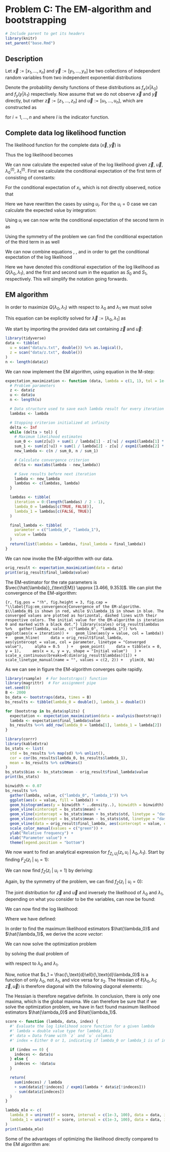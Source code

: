 # Problem C: The EM-algorithm and bootstrapping

```r
# Include parent to get its headers
library(knitr)
set_parent("base.Rmd")
```

## Description

Let $\vec{x} := [x_1, ..., x_n]$ and $\vec{y} := [y_1, ..., y_n]$ be two collections of independent random variables from two independent exponential distributions

\begin{align*}
  x_1, ..., x_n &\sim \text{exp}(\lambda_0) \\
  y_1, ..., y_n &\sim \text{exp}(\lambda_1).
\end{align*}

Denote the probability density functions of these distributions as $f_x(x | \lambda_0)$ and $f_y(y | \lambda_1)$ respectively.
Now assume that we do not observe $\vec{x}$ and $\vec{y}$ directly, but rather $\vec{z} := [z_1, ..., z_n]$ and $\vec{u} := [u_1, ..., u_n]$, which are constructed as

\begin{align*}
  z_i &= \text{max}(x_i, y_i) \\
  u_i &= I(x_i \leq y_i) \\
\end{align*}

for $i = 1, ..., n$ and where $I$ is the indicator function.

## Complete data log likelihood function

The likelihood function for the complete data $(\vec{x}, \vec{y})$ is

\begin{gather*}
  L(\lambda_0, \lambda_0; \vec{x}, \vec{y}) \\
  =
    \prod_{i = 1}^n f_x(x_i | \lambda_0)
    \cdot
    \prod_{j = 1}^n f_y(y_j | \lambda_1) \\
  =
    \prod_{i = 1}^n \lambda_0 e^{-\lambda_0 x_i}
    \cdot
    \prod_{j = 1}^n \lambda_1 e^{-\lambda_1 y_i} \\
  =
    (\lambda_0 \lambda_1)^n
    \cdot
    \text{exp}
      \left\{
      -\lambda_0 \sum_{i = 1}^n x_i
      \right\}
    \cdot
    \text{exp}
      \left\{
      -\lambda_1 \sum_{j = 1}^n y_j
      \right\}
\end{gather*}

Thus the log likelihood becomes

\begin{gather}
  l(\lambda_0, \lambda_1; \vec{x}, \vec{y})
  :=
  \ln{L(\lambda_0, \lambda_1; \vec{x}, \vec{y})} \nonumber \\
  =
  n (\ln{\lambda_0} + \ln{\lambda_1})
  - \lambda_0 \sum_{i = 1}^n x_i
  - \lambda_1 \sum_{j = 1}^n y_j.
  \label{eq:loglik}
\end{gather}

We can now calculate the expected value of the log likelihood given $\vec{z}$, $\vec{u}$, $\lambda_0^{(t)}$, $\lambda_1^{(t)}$.
First we calculate the conditional expectation of the first term of \eqref{eq:loglik} consisting of constants:

\begin{equation}
  \label{eq:first}
  \text{E} \left[
    n (\ln{\lambda_0} + \ln{\lambda_1})
    ~|~
    \vec{z}, \vec{u}, \lambda_0^{(t)}, \lambda_1^{(t)}
  \right]
  =
  n (\ln{\lambda_0} + \ln{\lambda_1}).
\end{equation}

For the conditional expectation of $x_i$, which is not directly observed, notice that

\begin{align*}
  \text{E} \left[
    x_i
    ~|~
    \vec{z}, \vec{u}, \lambda_0^{(t)}, \lambda_1^{(t)}
  \right]
  =
  \begin{cases}
    z_i &\text{if } u_i = 1 \\
    %
    \text{E}\left[
      x_i ~|~ x_i < z_i, \vec{z}, \vec{u}, \lambda_0^{(t)}, \lambda_1^{(t)}
    \right]
    &\text{otherwise.}
  \end{cases} \\
  %
  =
    u_i z_i
    +
    (1 - u_i)
    \text{E}\left[
      x_i ~|~ x_i < z_i, \vec{z}, \vec{u}, \lambda_0^{(t)}, \lambda_1^{(t)}
    \right]
\end{align*}

Here we have rewritten the cases by using $u_i$.
For the $u_i = 0$ case we can calculate the expected value by integration:

\begin{gather*}
  \text{E}\left[
    x_i
    ~\middle|~
    x_i < z_i, \vec{z}, \vec{u}, \lambda_0^{(t)}, \lambda_1^{(t)}
  \right] \\
  =
    \frac{
      \int_{x = 0}^{x = z_i} x f_x(x ~|~ \lambda_0^{(t)})\text{d}x
    }{
      \int_{x = 0}^{x = z_i} f_x(x ~|~ \lambda_0^{(t)})\text{d}x
    } \\
  %
  =
    \frac{
      \int_{x = 0}^{x = z_i} \lambda_0 x e^{-\lambda_0 x} \text{d}x
    }{
      \int_{x = 0}^{x = z_i} \lambda_0 e^{-\lambda_0 x} \text{d}x
    } \\
  %
  =
    \frac{
      1 - (\lambda_0^{(t)} z_i + 1) e^{-\lambda_0^{(t)} z_i}
    }{
      \lambda_0^{(t)}
    }
    \cdot
    \frac{1}{1 - e^{-\lambda_0^{(t)} z_i}} \\
  =
    \frac{1}{\lambda_0^{(t)}}
    -
    \frac{z_i}{e^{\lambda_0^{(t)} z_i} - 1}
\end{gather*}

Using $u_i$ we can now write the conditional expectation of the second term in \eqref{eq:loglik} as

\begin{equation}
  \label{eq:second}
  E\left[
    \lambda_0 \sum_{i = 1}^n x_i
    ~\middle|~
    \vec{z}, \vec{u}, \lambda_0^{(t)}, \lambda_1^{(t)}
  \right]
  =
    \lambda_0 \sum_{i = 1}^n \left[
      u_i z_i
      +
      (1 - u_i)
      \left(
        \frac{1}{\lambda_0^{(t)}}
        -
        \frac{z_i}{e^{\lambda_0^{(t)} z_i} - 1}
      \right)
    \right]
\end{equation}

Using the symmetry of the problem we can find the conditional expectation of the third term in \eqref{eq:loglik} as well

\begin{equation}
  \label{eq:third}
  E\left[
    \lambda_1 \sum_{j = 1}^n y_j
    ~\middle|~
    \vec{z}, \vec{u}, \lambda_0^{(t)}, \lambda_1^{(t)}
  \right]
  =
    \lambda_1 \sum_{j = 1}^n \left[
      (1 - u_i) z_i
      +
      u_i
      \left(
        \frac{1}{\lambda_1^{(t)}}
        -
        \frac{z_i}{e^{\lambda_1^{(t)} z_i} - 1}
      \right)
    \right]
\end{equation}

We can now combine equations \eqref{eq:first}, \eqref{eq:second}, and \eqref{eq:third} in order to get the conditional expectation of the log likelihood

\begin{align*}
  Q(\lambda_0, \lambda_1)
  :=
  E\left[
    l(\lambda_0, \lambda_1; \vec{x}, \vec{y})
    ~\middle|~
    \vec{z}, \vec{u}, \lambda_0^{(t)}, \lambda_1^{(t)}
  \right]
  &=
    n (\ln{\lambda_0} + \ln{\lambda_1}) \\
  &-
    \lambda_0 \sum_{i = 1}^n \left[
      u_i z_i
      +
      (1 - u_i)
      \left(
        \frac{1}{\lambda_0^{(t)}}
        -
        \frac{z_i}{e^{\lambda_0^{(t)} z_i} - 1}
      \right)
    \right] \\
  &-
    \lambda_1 \sum_{j = 1}^n \left[
      (1 - u_i) z_i
      +
      u_i
      \left(
        \frac{1}{\lambda_1^{(t)}}
        -
        \frac{z_i}{e^{\lambda_1^{(t)} z_i} - 1}
      \right)
    \right] \\
  :&=
    n (\ln{\lambda_0} + \ln{\lambda_1}) - \lambda_0 S_0 - \lambda_1 S_1
\end{align*}

\newcommand{\Q}[0]{\ensuremath{Q(\lambda_0, \lambda_1)}}

Here we have denoted this conditional expectation of the log likelihood as $\Q$, and the first and second sum in the equation as $S_0$ and $S_1$, respectively.
This will simplify the notation going forwards.


## EM algorithm

In order to maximize $\Q$ with respect to $\lambda_0$ and $\lambda_1$ we must solve

\newcommand{\uvec}[1]{\boldsymbol{\hat{\textbf{#1}}}}

\begin{gather*}
  \nabla \cdot \Q = \vec{0}, \\
  %
  \nabla := \left[
    \uvec{i} \frac{\partial}{\partial \lambda_0},~
    \uvec{j} \frac{\partial}{\partial \lambda_1}
  \right].
\end{gather*}

This equation can be explicitly solved for $\vec{\lambda} := [\lambda_0, \lambda_1]$ as

\begin{align}
  \label{eq:em_lambda}
  \frac{n}{\lambda_0} = S_0 \implies \lambda_0 &= \frac{n}{S_0}, \nonumber \\
  \frac{n}{\lambda_1} = S_1 \implies \lambda_1 &= \frac{n}{S_1}.
\end{align}

We start by importing the provided data set containing $\vec{z}$ and $\vec{u}$:

```r
library(tidyverse)
data <- tibble(
  u = scan("data/u.txt", double()) %>% as.logical(),
  z = scan("data/z.txt", double())
)
n <- length(data$z) 
```

We can now implement the EM algorithm, using equation \eqref{eq:em_lambda} in the M-step:

```r
expectation_maximization <- function (data, lambda = c(1, 1), tol = 1e-4) {
  # Problem parameters
  z <- data$z
  u <- data$u
  n <- length(u)

  # Data structure used to save each lambda result for every iteration
  lambdas <- lambda

  # Stopping criterion initialized at infinity
  delta <- Inf
  while (delta > tol) {
    # Maximum likelihood estimates
    sum_0 <- sum(z[u]) + sum(1 / lambda[1] - z[!u] / expm1(lambda[1] * z[!u]))
    sum_1 <- sum(z[!u]) + sum(1 / lambda[2] - z[u] / expm1(lambda[2] * z[u]))
    new_lambda <- c(n / sum_0, n / sum_1)

    # Calculate convergence criterion
    delta <- max(abs(lambda - new_lambda))

    # Save results before next iteration
    lambda <- new_lambda
    lambdas <- c(lambdas, lambda)
  }

  lambdas <- tibble(
    iteration = 0:(length(lambdas) / 2 - 1),
    lambda_0 = lambdas[c(TRUE, FALSE)],
    lambda_1 = lambdas[c(FALSE, TRUE)]
  )

  final_lambda <- tibble(
    parameter = c("lambda_0", "lambda_1"),
    value = lambda
  )
  return(list(lambdas = lambdas, final_lambda = final_lambda))
}
```

We can now invoke the EM-algorithm with our data.

```r
orig_result <- expectation_maximization(data = data)
print(orig_result$final_lambda$value)
```

The EM-estimator for the rate parameters is $\vec{\hat{\lambda}}_{\text{EM}} \approx [3.466, 9.353]$.
We can plot the convergence of the EM-algorithm:

```{r, fig.pos = "!h", fig.height = 3, fig.cap = "\\label{fig:em_convergence}Convergence of the EM-algorithm. $\\lambda_0$ is shown in red, while $\\lambda_1$ in shown in blue. The converged values are plotted as horizontal, dashed lines with their respective colors. The initial value for the EM-algorithm is iteration 0 and marked with a black dot."}
library(scales)
orig_result$lambdas %>%
  gather(lambda, value, c("lambda_0", "lambda_1")) %>%
  ggplot(aes(x = iteration)) +
  geom_line(aes(y = value, col = lambda)) +
  geom_hline(
    data = orig_result$final_lambda,
    aes(yintercept = value, col = parameter, linetype = "Converged value"),
    alpha = 0.5
  ) +
  geom_point(
    data = tibble(x = 0, y = 1),
    aes(x = x, y = y, shape = "Initial value")
  ) +
  scale_x_continuous(breaks=0:dim(orig_result$lambdas)[1]) +
  scale_linetype_manual(name = "", values = c(2, 2)) +
  ylim(0, NA)
```

\newpage

As we can see in figure \ref{fig:em_convergence} the EM-algorithm converges quite rapidly.



```r
library(rsample)  # For bootstraps() function
library(magrittr)  # For assignment pipe
set.seed(0)
B <- 2000
bs_data <- bootstraps(data, times = B)
bs_results <- tibble(lambda_0 = double(), lambda_1 = double())

for (bootstrap in bs_data$splits) {
  expectation <- expectation_maximization(data = analysis(bootstrap))
  lambda <- expectation$final_lambda$value
  bs_results %<>% add_row(lambda_0 = lambda[1], lambda_1 = lambda[2])
}
```

```r
library(corrr)
library(kableExtra)
bs_stats <- list(
  std = bs_results %>% map(sd) %>% unlist(),
  cor = cor(bs_results$lambda_0, bs_results$lambda_1),
  mean = bs_results %>% colMeans()
)
bs_stats$bias <- bs_stats$mean - orig_result$final_lambda$value
print(bs_stats)
```


```r
binwidth <- 0.07
bs_results %>%
  gather(lambda, value, c("lambda_0", "lambda_1")) %>%
  ggplot(aes(x = value, fill = lambda)) +
  geom_histogram(aes(y = binwidth * ..density..), binwidth = binwidth) +
  geom_vline(xintercept = bs_stats$mean) +
  geom_vline(xintercept = bs_stats$mean + bs_stats$std, linetype = "dashed") +
  geom_vline(xintercept = bs_stats$mean - bs_stats$std, linetype = "dashed") +
  geom_vline(data = orig_result$final_lambda, aes(xintercept = value, color = "Original estimates")) +
  scale_color_manual(values = c("green")) +
  ylab("Relative frequency") +
  xlab("Parameter value") +
  theme(legend.position = "bottom")
```

\newcommand{\od}[1]{\,\text{d}#1}

We now want to find an analytical expression for $f_{Z_i, U_i}(z_i, u_i ~|~ \lambda_0, \lambda_1)$.
Start by finding $F_{Z}(z_i ~|~ u_i = 1)$:
\begin{gather*}
  F_Z(z_i ~|~ u_i = 1)
  =
  P(Z_i \leq z_i ~|~ Y_i \leq X_i)
  =
  P(X_i \leq z_i, Y_i \leq z_i, Y_i \leq X_i)
  =
  P(X_i \leq z_i, Y_i \leq X_i) \\
  =
  \int \limits_{0}^{z_i} \int \limits_{0}^{x} f_{X}(x ~|~ \lambda_0) f_{Y}(y ~|~ \lambda_1) \od{y} \od{x} \\
  =
  \int \limits_{0}^{z_i} \lambda_0 e^{-\lambda_0 x} \int \limits_{0}^{x} \lambda_1 e^{-\lambda_1 y} \od{y} \od{x} \\
  =
  \int \limits_{0}^{z_i} \lambda_0 e^{-\lambda_0 x} \left( 1 - e^{-\lambda_1 x} \right) \od{x} \\
  =
  \frac{\lambda_0}{\lambda_0 + \lambda_1} \left( e^{-(\lambda_0 + \lambda_1) z_i} - 1 \right) - e^{-\lambda_0 z_i} + 1
\end{gather*}

We can now find $f_{Z}(z_i ~|~ u_i = 1)$ by deriving:
\begin{gather*}
  f_{Z}(z_i ~|~ u_i = 1) \\
  =
  \frac{\od{F_Z}(z_i ~|~ u_i = 1)}{\od{z_i}} \\
  =
  -\lambda_0 e^{-(\lambda_0 + \lambda_1) z_i} + \lambda_0 e^{-\lambda_0 z_i} \\
  =
  \lambda_0 e^{-\lambda_0 z_i} \left( 1 - e^{-\lambda_1 z_i} \right)
\end{gather*}

Again, by the symmetry of the problem, we can find $f_{Z}(z_i ~|~ u_i = 0)$:
\begin{equation*}
  f_{Z}(z_i ~|~ u_i = 1)
  =
  \lambda_1 e^{-\lambda_1 z_i} \left( 1 - e^{-\lambda_0 z_i} \right)
\end{equation*}

The joint distribution for $\vec{z}$ and $\vec{u}$ and inversely the likelihood of $\lambda_0$ and $\lambda_1$, depending on what you consider to be the variables, can now be found:

\begin{align*}
  f_{Z, U}(\vec{z}, \vec{u} ~|~ \lambda_0, \lambda_1)
  &=
  \prod \limits_{i:u_i = 0} f_{Z}(z_i ~|~ u_i = 0)
  \prod \limits_{i:u_i = 1} f_{Z}(z_i ~|~ u_i = 1) \\
  &=
  \prod \limits_{i = 1}^{n} \left(
    u_i \lambda_0 e^{-\lambda_0 z_i} \left( 1 - e^{-\lambda_1 z_i} \right)
    +
    (u_i - 1) \lambda_1 e^{-\lambda_1 z_i} \left( 1 - e^{-\lambda_0 z_i} \right)
  \right) \\
  &=
  \mathcal{L}(\lambda_0, \lambda_1; \vec{z}, \vec{u})
\end{align*}

We can now find the log likelihood:
\begin{align*}
  \ell(\lambda_0, \lambda_1; \vec{z}, \vec{u})
  &:=
  \ln{\mathcal{L}(\lambda_0, \lambda_1; \vec{z}, \vec{u})} \\
  &=
    \sum \limits_{i: u_i = 0} \left(
      \ln{(\lambda_1)} - \lambda_1 z_i + \ln{(1 - e^{- \lambda_0 z_i})}
    \right)
  +
    \sum \limits_{i: u_i = 1} \left(
      \ln{(\lambda_0)} - \lambda_0 z_i + \ln{(1 - e^{- \lambda_1 z_i})}
    \right) \\
  &=
    n_1 \ln{(\lambda_0)}
    +
    n_0 \ln{(\lambda_1)}
    +
    \sum \limits_{i: u_i = 0} \left(\ln{(1 - e^{-\lambda_0 z_i})} - \lambda_1 z_i \right)
    +
    \sum \limits_{i: u_i = 1} \left(\ln{(1 - e^{-\lambda_1 z_i})} - \lambda_0 z_i \right)
\end{align*}

Where we have defined:
\begin{align*}
  n_0 := \sum \limits_{i = 1}^{n} (1 - u_i), 
  ~~~~~~
  n_1 := \sum \limits_{i = 1}^{n} u_i
\end{align*}

In order to find the maximum likelihood estimators $\hat{\lambda_0}$ and $\hat{\lambda_1}$, we derive the *score vector*:

\begin{align*}
  \vec{s}(\lambda_0, \lambda_1; \vec{z}, \vec{u})
  :&=
  \begin{bmatrix}
    \frac{\partial \ell(\lambda_0, \lambda_1; \vec{z}, \vec{u})}{\partial \lambda_0} \\
    \frac{\partial \ell(\lambda_0, \lambda_1; \vec{z}, \vec{u})}{\partial \lambda_1}
  \end{bmatrix} \\
  &=
  \begin{bmatrix}
    \frac{n_1}{\lambda_0} + \sum \limits_{i: u_i = 0} \frac{z_i}{e^{\lambda_0 z_i} - 1} - \sum \limits_{i: u_i = 1} z_i\\
    \frac{n_0}{\lambda_1} + \sum \limits_{i: u_i = 1} \frac{z_i}{e^{\lambda_1 z_i} - 1} - \sum \limits_{i: u_i = 0} z_i
  \end{bmatrix}
\end{align*}

We can now solve the optimization problem

\begin{equation*}
  \hat{\lambda_0}, \hat{\lambda_1}
  =
  \underset{\lambda_0, \lambda_1}{\text{argmax}}~\mathcal{L}(\lambda_0, \lambda_1; \vec{z}, \vec{u}),
\end{equation*}

by solving the dual problem of

\begin{equation*}
  \vec{s}(\lambda_0, \lambda_1; \vec{z}, \vec{u}) = \vec{0},
\end{equation*}

with respect to $\lambda_0$ and $\lambda_1$.

Now, notice that $s_1 = \frac{\od{\ell}}{\od{\lambda_0}}$ is a function of only $\lambda_0$, not $\lambda_1$, and vice versa for $s_2$.
The Hessian of $\ell(\lambda_0, \lambda_1; \vec{z}, \vec{u})$ is therefore diagonal with the following diagonal elements:

\begin{align*}
  \frac{\partial^2 \ell}{{\partial \lambda_0}^2}
  =
    - \frac{n_1}{{\lambda_0}^2}
    - \sum \limits_{i: u_i = 0} \frac{{z_i}^2 e^{\lambda_0 z_i}}{(e^{\lambda_0 z_i} - 1)^2} 
  < 0
  \\
  \frac{\partial^2 \ell}{{\partial \lambda_1}^2}
  =
    - \frac{n_0}{{\lambda_1}^2}
    - \sum \limits_{i: u_i = 1} \frac{{z_i}^2 e^{\lambda_1 z_i}}{(e^{\lambda_1 z_i} - 1)^2} 
  < 0
\end{align*}

The Hessian is therefore negative definite.
In conclusion, there is only one maxima, which is the global maxima.
We can therefore be sure that if we solve the optimization problem, we have in fact found maximum likelihood estimators $\hat{\lambda_0}$ and $\hat{\lambda_1}$.

```r
score <- function (lambda, data, index) {
  #' Evaluate the log likelihood score function for a given lambda
  #' lambda = double value type for lambda_{0,1}
  #' data = Data frame with `z` and `u` columns
  #' index = Either 0 or 1, indicating if lambda_0 or lambda_1 is of interest

  if (index == 0) {
    indeces <- data$u
  } else {
    indeces <- !data$u
  }

  return(
    sum(indeces) / lambda
    + sum(data$z[!indeces] / expm1(lambda * data$z[!indeces]))
    - sum(data$z[indeces])
  )
}
```

```r
lambda_mle <- c(
  lambda_0 = uniroot(f = score, interval = c(1e-3, 100), data = data, index = 0)$root,
  lambda_1 = uniroot(f = score, interval = c(1e-3, 100), data = data, index = 1)$root
)
print(lambda_mle)
```

Some of the advantages of optimizing the likelihood directly compared to the EM algorithm are:

\begin{itemize}
  \item Only one optimization is necessary, compared to the EM algorithm where you might have to optimize differently parametrized functions iteratively.
  \item The Fisher information matrix can be calculated in order to infer the degree of information encoded in the maximum likelihood.
  \item You optimize the function of interest directly, instead of only approximating it.
\end{itemize}
